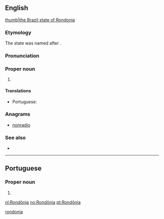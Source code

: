 ==English==
{{wikipedia}}
[[file:Brazil State Rondonia.svg|thumb|the Brazil state of Rondonia]]

===Etymology===
The state was named after {{w|Cândido Rondon}}.

===Pronunciation===
{{rfp||en}}
===Proper noun===
{{en-proper noun}}

# {{place:Brazil/state|en|capital=Porto Velho|region=North Region}}

====Translations====
{{trans-top|state in north-western Brazil}}
* Portuguese: {{t|pt|Rondônia|m-f}}
{{trans-mid}}
{{trans-bottom}}

===Anagrams===
* [[nonradio#English|nonradio]]

===See also===
* {{pedialite}}

[[Category:English terms spelled with Ô|rondonia]]

----

==Portuguese==

===Proper noun===
{{pt-proper noun|m-f}}

# {{place:Brazil/state|pt|capital=Porto Velho|region=North Region}}

[[nl:Rondônia]]
[[no:Rondônia]]
[[pt:Rondônia]]